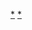 {{Navbox
|name = 語言類型學
|state = {{{state|autocollapse}}}
|title = [[语言类型学]]
|listclass = hlist
|image =
|bodystyle = text-align:left;
|groupstyle = {{{groupstyle|background:lavender;text-align:left;}}}

|group1 = [[超音段成分|超音段]]
|list1 =
* [[輕重讀|輕重音]]
* [[高低重音|高低口音]]
* [[聲調]]
* [[音區]]

|group2 = [[音位學]]
|list2 =
* [[音节|音節式]]
* [[音步|音步式]]
* [[音拍|音拍式]]

|group3 = [[语言的形态分类|形態學分類]]
|list3 =
* [[分析语]]
** [[孤立语]]
* [[综合语]]
** [[屈折語]]
** [[黏着语]]
** [[多式综合语]]
* [[分析語指數]]
* [[綜合語指數]]

|group4 = [[語序|句法學分類]]
|list4 = {{Navbox subgroup
 |group1 = 依[[论元]]順序
 |list1 =
* [[主賓動語序|SOV]]
* [[主動賓語序|SVO]]
* [[動主賓語序|VSO]]
* [[動賓主語序|VOS]]
* [[賓主動語序|OSV]] 
* [[賓動主語序|OVS]] 
* [[動詞第二順位|V2]]

 |group2 = {{nowrap begin}}以{{Link-jp|修飾語|修飾語}}順序{{nowrap end}}
 |list2 = 
* [[中心語在前]]
* [[中心語在後]]

 |group3 = {{link-en|依定語順序|order of modifiers}}
 |list3 = 
* [[漢語複雜定語排列順序]]
* [[:en:Adjective#Order|美小舊圓黃法國木書房]]
* 其它
 |group4 = 依[[狀語]]順序
 |list4 = 
* [[時-方法-地]]
* [[地-方法-時]]
* 其它
}}

|group5 = {{Link-en|句法形態學分類|Morphology (linguistics)#Paradigms and morphosyntax}}
|list5 = {{Navbox subgroup
 |group1 = [[配列]]
 |list1 =
* [[主宾型配列|主宾型]]（A=S/P）
* [[作通型配列|作通型]]（S=P/A）
* [[及物型配列|及物型]]（A=P/S）
* [[动静型配列|动静型]]（S<sub>A</sub>=A/S<sub>P</sub>=P）
* [[三分型配列|三分型]]（A/P/S）
* [[中立型配列|中立型]]（A=P=S）
* [[焦點系統|南岛型]]

 |group2 = {{tsl|en|Information structure|信息结构}}
 |list2 = 
* [[格序優先語言|格序優先]]
**參見6種论元順序
* [[话题优先语言|主題優先]]
 |group3 = 其他
 |list3 = 
* [[量词]]
* [[數詞]]
}}

|group6 = [[语义学|語意學分類]]
|list6 = 
* {{Link-en|衛星架構與動詞架構|Verb framing}}


|group7 = [[社会语言学|社會語言學分類]]
|list7 = 
* [[地方话]]
* [[通用語]]
* [[共同语]]
* [[混合语]]
* [[皮钦语]] 
* [[克里奧爾語]]

}}<noinclude>
{{Collapsible option}}

[[Category:语言学|*]]
[[Category:語言類型學|*]]

</noinclude>